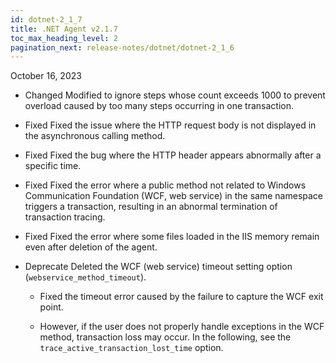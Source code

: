 ```yaml
---
id: dotnet-2_1_7
title: .NET Agent v2.1.7
toc_max_heading_level: 2
pagination_next: release-notes/dotnet/dotnet-2_1_6
---
```


October 16, 2023

-   <Status>Changed</Status> Modified to ignore steps whose count exceeds 1000 to prevent overload caused by too many steps occurring in one transaction.

-   <Status>Fixed</Status> Fixed the issue where the HTTP request body is not displayed in the asynchronous calling method.

-   <Status>Fixed</Status> Fixed the bug where the HTTP header appears abnormally after a specific time.

-   <Status>Fixed</Status> Fixed the error where a public method not related to Windows Communication Foundation (WCF, web service) in the same namespace triggers a transaction, resulting in an abnormal termination of transaction tracing.

-   <Status>Fixed</Status> Fixed the error where some files loaded in the IIS memory remain even after deletion of the agent.

-   <Status>Deprecate</Status> Deleted the WCF (web service) timeout setting option (<code>webservice_method_timeout</code>).

    -   Fixed the timeout error caused by the failure to capture the WCF exit point.

    -   However, if the user does not properly handle exceptions in the WCF method, transaction loss may occur. In <Link to='../../dotnet/agent-transaction'>the following</Link>, see the `trace_active_transaction_lost_time` option.
